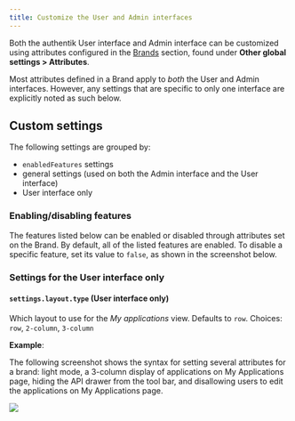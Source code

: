 ```yaml
---
title: Customize the User and Admin interfaces
---
```


Both the authentik User interface and Admin interface can be customized using attributes configured in the [Brands](../../../sys-mgmt/brands.md) section, found under **Other global settings > Attributes**.

Most attributes defined in a Brand apply to _both_ the User and Admin interfaces. However, any settings that are specific to only one interface are explicitly noted as such below.

## Custom settings

The following settings are grouped by:

- `enabledFeatures` settings
- general settings (used on both the Admin interface and the User interface)
- User interface only
### Enabling/disabling features

The features listed below can be enabled or disabled through attributes set on the Brand. By default, all of the listed features are enabled. To disable a specific feature, set its value to `false`, as shown in the screenshot below.


<Enabledfeatureslist />


<Generalattributes />

### Settings for the User interface only

#### `settings.layout.type` (User interface only)

Which layout to use for the _My applications_ view. Defaults to `row`. Choices: `row`, `2-column`, `3-column`

**Example**:

The following screenshot shows the syntax for setting several attributes for a brand: light mode, a 3-column display of applications on My Applications page, hiding the API drawer from the tool bar, and disallowing users to edit the applications on My Applications page.

![](./global-attributes.png)


<Global />
